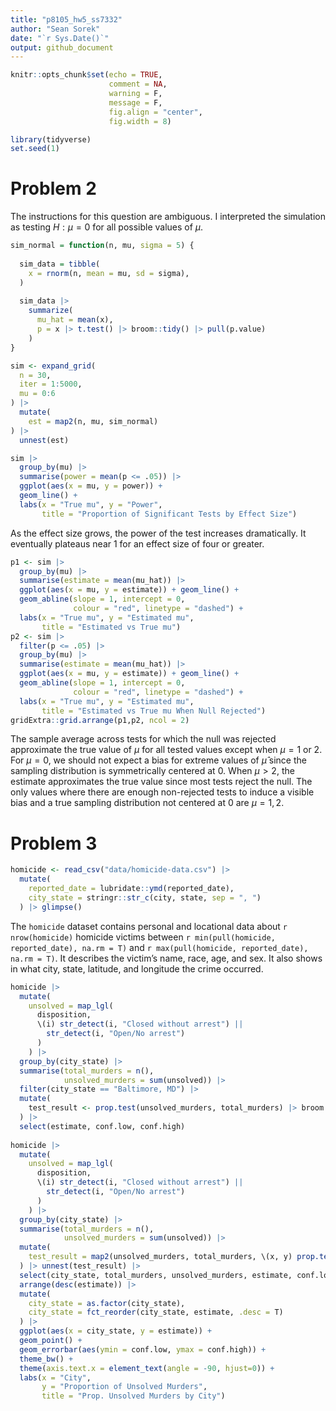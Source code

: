 ```yaml
---
title: "p8105_hw5_ss7332"
author: "Sean Sorek"
date: "`r Sys.Date()`"
output: github_document
---
```


```r
knitr::opts_chunk$set(echo = TRUE,
                      comment = NA,
                      warning = F,
                      message = F,
                      fig.align = "center",
                      fig.width = 8)

library(tidyverse)
set.seed(1)
```

# Problem 2

The instructions for this question are ambiguous. I interpreted the simulation as testing $H: \mu = 0$ for all possible values of $\mu$.

```r

sim_normal = function(n, mu, sigma = 5) {
  
  sim_data = tibble(
    x = rnorm(n, mean = mu, sd = sigma),
  )
  
  sim_data |> 
    summarize(
      mu_hat = mean(x),
      p = x |> t.test() |> broom::tidy() |> pull(p.value)
    )
}

sim <- expand_grid(
  n = 30,
  iter = 1:5000,
  mu = 0:6
) |>
  mutate(
    est = map2(n, mu, sim_normal)
) |>
  unnest(est)

sim |>
  group_by(mu) |>
  summarise(power = mean(p <= .05)) |>
  ggplot(aes(x = mu, y = power)) +
  geom_line() +
  labs(x = "True mu", y = "Power",
       title = "Proportion of Significant Tests by Effect Size")
```

As the effect size grows, the power of the test increases dramatically. It eventually plateaus near 1 for an effect size of four or greater.

```r
p1 <- sim |>
  group_by(mu) |>
  summarise(estimate = mean(mu_hat)) |>
  ggplot(aes(x = mu, y = estimate)) + geom_line() +
  geom_abline(slope = 1, intercept = 0,
              colour = "red", linetype = "dashed") +
  labs(x = "True mu", y = "Estimated mu",
       title = "Estimated vs True mu")
p2 <- sim |>
  filter(p <= .05) |>
  group_by(mu) |>
  summarise(estimate = mean(mu_hat)) |>
  ggplot(aes(x = mu, y = estimate)) + geom_line() +
  geom_abline(slope = 1, intercept = 0,
              colour = "red", linetype = "dashed") +
  labs(x = "True mu", y = "Estimated mu",
       title = "Estimated vs True mu When Null Rejected")
gridExtra::grid.arrange(p1,p2, ncol = 2)
```

The sample average across tests for which the null was rejected approximate the true value of $\mu$ for all tested values except when $\mu = 1$ or 2. For $\mu = 0$, we should not expect a bias for extreme values of $\hat\mu$ since the sampling distribution is symmetrically centered at 0. When $\mu > 2$, the estimate approximates the true value since most tests reject the null. The only values where there are enough non-rejected tests to induce a visible bias and a true sampling distribution not centered at 0 are $\mu = 1,2$.

# Problem 3

```r
homicide <- read_csv("data/homicide-data.csv") |>
  mutate(
    reported_date = lubridate::ymd(reported_date),
    city_state = stringr::str_c(city, state, sep = ", ")
  ) |> glimpse()
```

The `homicide` dataset contains personal and locational data about `r nrow(homicide) ` homicide victims between `r min(pull(homicide, reported_date), na.rm = T)` and `r max(pull(homicide, reported_date), na.rm = T)`. It describes the victim's name, race, age, and sex. It also shows in what city, state, latitude, and longitude the crime occurred.

```r
homicide |>
  mutate(
    unsolved = map_lgl(
      disposition,
      \(i) str_detect(i, "Closed without arrest") ||
        str_detect(i, "Open/No arrest")
      )
    ) |>
  group_by(city_state) |>
  summarise(total_murders = n(),
            unsolved_murders = sum(unsolved)) |>
  filter(city_state == "Baltimore, MD") |>
  mutate(
    test_result <- prop.test(unsolved_murders, total_murders) |> broom::tidy()
  ) |>
  select(estimate, conf.low, conf.high)
  
homicide |>
  mutate(
    unsolved = map_lgl(
      disposition,
      \(i) str_detect(i, "Closed without arrest") ||
        str_detect(i, "Open/No arrest")
      )
    ) |>
  group_by(city_state) |>
  summarise(total_murders = n(),
            unsolved_murders = sum(unsolved)) |>
  mutate(
    test_result = map2(unsolved_murders, total_murders, \(x, y) prop.test(x, y) |> broom::tidy())
  ) |> unnest(test_result) |>
  select(city_state, total_murders, unsolved_murders, estimate, conf.low, conf.high) |>
  arrange(desc(estimate)) |>
  mutate(
    city_state = as.factor(city_state),
    city_state = fct_reorder(city_state, estimate, .desc = T)
  ) |>
  ggplot(aes(x = city_state, y = estimate)) +
  geom_point() +
  geom_errorbar(aes(ymin = conf.low, ymax = conf.high)) + 
  theme_bw() +
  theme(axis.text.x = element_text(angle = -90, hjust=0)) +
  labs(x = "City", 
       y = "Proportion of Unsolved Murders",
       title = "Prop. Unsolved Murders by City")
  
```

